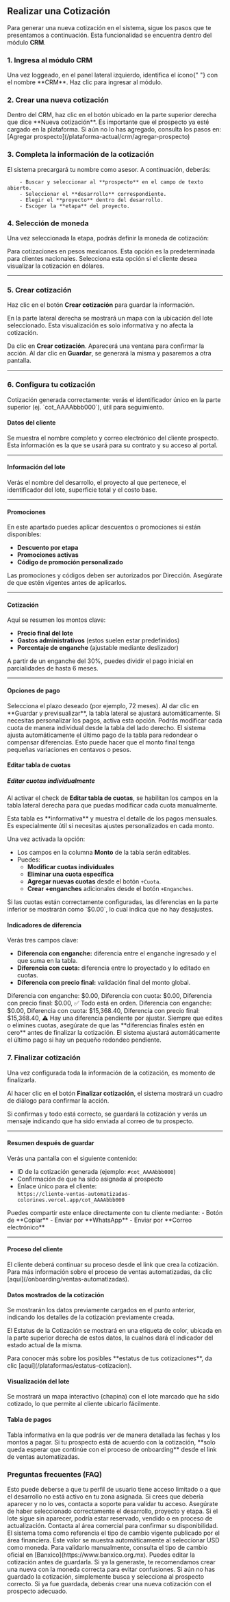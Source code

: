 ## Realizar una Cotización

Para generar una nueva cotización en el sistema, sigue los pasos que te presentamos a continuación. Esta funcionalidad se encuentra dentro del módulo **CRM**.

### 1. Ingresa al módulo CRM

<Card title="Acceder al CRM" icon="rocket-launch" href="#">
  Una vez loggeado, en el panel lateral izquierdo, identifica el ícono{" "}
  <Icon icon="file" iconType="solid" /> con el nombre **CRM**. Haz clic para
  ingresar al módulo.
</Card>

### 2. Crear una nueva cotización

<Card title="Nueva Cotización" icon="file-circle-plus" href="#">
  Dentro del CRM, haz clic en el botón ubicado en la parte superior derecha que
  dice **Nueva cotización**.
</Card>

<Note>
  Es importante que el prospecto ya esté cargado en la plataforma. Si aún no lo
  has agregado, consulta los pasos en: [Agregar
  prospecto](/plataforma-actual/crm/agregar-prospecto)
</Note>

### 3. Completa la información de la cotización

<Card title="Datos de la Cotización" icon="pen-to-square" href="#">
    El sistema precargará tu nombre como asesor. A continuación, deberás:

        - Buscar y seleccionar al **prospecto** en el campo de texto abierto.
        - Seleccionar el **desarrollo** correspondiente.
        - Elegir el **proyecto** dentro del desarrollo.
        - Escoger la **etapa** del proyecto.

</Card>

### 4. Selección de moneda

Una vez seleccionada la etapa, podrás definir la moneda de cotización:

<CardGroup cols={2}>
  <Card title="Moneda Nacional (MXN)">
    Para cotizaciones en pesos mexicanos. Esta opción es la predeterminada para
    clientes nacionales.
  </Card>
  <Card title="Moneda Extranjera (USD)">
    Selecciona esta opción si el cliente desea visualizar la cotización en
    dólares.
  </Card>
</CardGroup>

---

### 5. Crear cotización

Haz clic en el botón **Crear cotización** para guardar la información.

<Check>
  En la parte lateral derecha se mostrará un mapa con la ubicación del lote
  seleccionado. Esta visualización es solo informativa y no afecta la
  cotización.
</Check>

Da clic en **Crear cotización**. Aparecerá una ventana para confirmar la
acción. Al dar clic en **Guardar**, se generará la misma y pasaremos a otra pantalla.

---

### 6. Configura tu cotización

<Check>
  Cotización generada correctamente: verás el identificador único en la parte
  superior (ej. `cot_AAAAbbb000`), útil para seguimiento.
</Check>

#### Datos del cliente

Se muestra el nombre completo y correo electrónico del cliente prospecto.
Esta información es la que se usará para su contrato y su acceso al portal.

---

#### Información del lote

Verás el nombre del desarrollo, el proyecto al que pertenece, el identificador del lote, superficie total y el costo base.

---

#### Promociones

En este apartado puedes aplicar descuentos o promociones si están disponibles:

- **Descuento por etapa**
- **Promociones activas**
- **Código de promoción personalizado**

<Note>
  Las promociones y códigos deben ser autorizados por Dirección. Asegúrate de
  que estén vigentes antes de aplicarlos.
</Note>

---

#### Cotización

Aquí se resumen los montos clave:

- **Precio final del lote**
- **Gastos administrativos** (estos suelen estar predefinidos)
- **Porcentaje de enganche** (ajustable mediante deslizador)

<Note>
  A partir de un enganche del 30%, puedes dividir el pago inicial en
  parcialidades de hasta 6 meses.
</Note>

---

#### Opciones de pago

<CardGroup cols={2}>
  <Card title="Plazos">
    Selecciona el plazo deseado (por ejemplo, 72 meses).  
    Al dar clic en **Guardar y previsualizar**, la tabla lateral se ajustará automáticamente.
  </Card>

  <Card title="Editar tabla de cuotas">
    Si necesitas personalizar los pagos, activa esta opción.  
    Podrás modificar cada cuota de manera individual desde la tabla del lado derecho.
  </Card>
</CardGroup>

<Note>
  El sistema ajusta automáticamente el último pago de la tabla para redondear o
  compensar diferencias. Esto puede hacer que el monto final tenga pequeñas
  variaciones en centavos o pesos.
</Note>

#### Editar tabla de cuotas

##### Editar cuotas individualmente

Al activar el check de **Editar tabla de cuotas**, se habilitan los campos en
la tabla lateral derecha para que puedas modificar cada cuota manualmente.

<Note>
  Esta tabla es **informativa** y muestra el detalle de los pagos mensuales. Es
  especialmente útil si necesitas ajustes personalizados en cada monto.
</Note>

Una vez activada la opción:

- Los campos en la columna **Monto** de la tabla serán editables.
- Puedes:
  - **Modificar cuotas individuales**
  - **Eliminar una cuota específica**
  - **Agregar nuevas cuotas** desde el botón `+Cuota`.
  - **Crear +enganches** adicionales desde el botón `+Enganches`.

<Check>
  Si las cuotas están correctamente configuradas, las diferencias en la parte
  inferior se mostrarán como `$0.00`, lo cual indica que no hay desajustes.
</Check>

#### Indicadores de diferencia

Verás tres campos clave:

- **Diferencia con enganche:** diferencia entre el enganche ingresado y el que suma en la tabla.
- **Diferencia con cuota:** diferencia entre lo proyectado y lo editado en cuotas.
- **Diferencia con precio final:** validación final del monto global.

<CardGroup cols={2}>
  <Card title="Ejemplo correcto">
    Diferencia con enganche: $0.00, 
    Diferencia con cuota: $0.00,   
    Diferencia con precio final: $0.00,
    ✅ Todo está en orden.
  </Card>

  <Card title="Ejemplo con diferencia">
    Diferencia con enganche: $0.00, 
    Diferencia con cuota: $15,368.40, 
    Diferencia con precio final: $15,368.40,
    ⚠️ Hay una diferencia pendiente por ajustar.
  </Card>
</CardGroup>

<Note>
  Siempre que edites o elimines cuotas, asegúrate de que las **diferencias
  finales estén en cero** antes de finalizar la cotización. El sistema ajustará
  automáticamente el último pago si hay un pequeño redondeo pendiente.
</Note>

### 7. Finalizar cotización

Una vez configurada toda la información de la cotización, es momento de finalizarla.

Al hacer clic en el botón **Finalizar cotización**, el sistema mostrará un cuadro de diálogo para confirmar la acción.

<Check>
  Si confirmas y todo está correcto, se guardará la cotización y verás un
  mensaje indicando que ha sido enviada al correo de tu prospecto.
</Check>

---

#### Resumen después de guardar

Verás una pantalla con el siguiente contenido:

- ID de la cotización generada (ejemplo: `#cot_AAAAbbb000`)
- Confirmación de que ha sido asignada al prospecto
- Enlace único para el cliente:  
  `https://cliente-ventas-automatizadas-colorines.vercel.app/cot_AAAAbbb000`

<Card title="Comparte la cotización" icon="share">
  Puedes compartir este enlace directamente con tu cliente mediante: - Botón de
  **Copiar** - Enviar por **WhatsApp** - Enviar por **Correo electrónico**
</Card>

---

#### Proceso del cliente

<Note>
  El cliente deberá continuar su proceso desde el link que crea la cotización.
  Para más información sobre el proceso de ventas automatizadas, da clic
  [aquí](/onboarding/ventas-automatizadas).
</Note>

#### Datos mostrados de la cotización

Se mostrarán los datos previamente cargados en el punto anterior, indicando los detalles de la cotización previamente creada.

El Estatus de la Cotización se mostrará en una etiqueta de color, ubicada en la parte superior derecha de estos datos, la cualnos dará el indicador del
estado actual de la misma.

<Note>
  Para conocer más sobre los posibles **estatus de tus cotizaciones**, da clic
  [aquí](/plataformas/estatus-cotizacion).
</Note>

#### Visualización del lote

Se mostrará un mapa interactivo (chapina) con el lote marcado que ha sido cotizado, lo que permite al cliente ubicarlo fácilmente.

#### Tabla de pagos

<Card title="Tabla de pagos" icon="table">
  Tabla informativa en la que podrás ver de manera detallada las fechas y los
  montos a pagar.
</Card>

<Check>
  Si tu prospecto está de acuerdo con la cotización, **solo queda esperar que
  continúe con el proceso de onboarding** desde el link de ventas automatizadas.
</Check>

### Preguntas frecuentes (FAQ)

<AccordionGroup>

<Accordion title="¿Por qué no puedo ver todos los desarrollos disponibles?">
  Esto puede deberse a que tu perfil de usuario tiene acceso limitado o a que el
  desarrollo no está activo en tu zona asignada. Si crees que debería aparecer y
  no lo ves, contacta a soporte para validar tu acceso.
</Accordion>

<Accordion title="¿Qué hago si no encuentro el lote que necesito?">
  Asegúrate de haber seleccionado correctamente el desarrollo, proyecto y etapa.
  Si el lote sigue sin aparecer, podría estar reservado, vendido o en proceso de
  actualización. Contacta al área comercial para confirmar su disponibilidad.
</Accordion>

<Accordion title="¿Cómo consulto el tipo de cambio del dólar?">
  El sistema toma como referencia el tipo de cambio vigente publicado por el
  área financiera. Este valor se muestra automáticamente al seleccionar USD como
  moneda. Para validarlo manualmente, consulta el tipo de cambio oficial en
  [Banxico](https://www.banxico.org.mx).
</Accordion>

<Accordion title="¿Qué puedo hacer si seleccioné la moneda incorrecta por error?">
  Puedes editar la cotización antes de guardarla. Si ya la generaste, te
  recomendamos crear una nueva con la moneda correcta para evitar confusiones.
</Accordion>

<Accordion title="Me equivoqué al seleccionar el prospecto, ¿cómo lo corrijo?">
  Si aún no has guardado la cotización, simplemente busca y selecciona al
  prospecto correcto. Si ya fue guardada, deberás crear una nueva cotización con
  el prospecto adecuado.
</Accordion>

</AccordionGroup>
